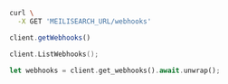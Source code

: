 <CodeGroup>

```bash cURL
curl \
  -X GET 'MEILISEARCH_URL/webhooks'
```

```javascript JS
client.getWebhooks()
```

```go Go
client.ListWebhooks();
```

```rust Rust
let webhooks = client.get_webhooks().await.unwrap();
```
</CodeGroup>